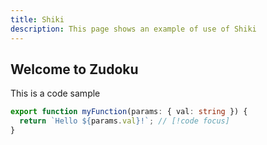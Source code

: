```yaml
---
title: Shiki
description: This page shows an example of use of Shiki
---
```


## Welcome to Zudoku

This is a code sample

```ts
export function myFunction(params: { val: string }) {
  return `Hello ${params.val}!`; // [!code focus]
}
```
